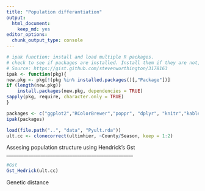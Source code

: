 ```yaml
---
title: "Population differantiation"
output:
  html_document:
    keep_md: yes
editor_options:
  chunk_output_type: console
---
```


```r
# ipak function: install and load multiple R packages.
# check to see if packages are installed. Install them if they are not, then load them into the R session.
# Source: https://gist.github.com/stevenworthington/3178163
ipak <- function(pkg){
new.pkg <- pkg[!(pkg %in% installed.packages()[,"Package"])]
if (length(new.pkg)) 
    install.packages(new.pkg, dependencies = TRUE)
sapply(pkg, require, character.only = TRUE)
}

packages <- c("ggplot2","RColorBrewer","poppr", "dplyr", "knitr","kableExtra", "mmod")
ipak(packages)
```


```r
load(file.path("..", "data", "Pyult.rda"))
ult.cc <- clonecorrect(ultimhier, ~County/Season, keep = 1:2)
```

Assesing population structure using Hendrick's Gst
____________________________________________________

```r
#Gst
Gst_Hedrick(ult.cc)
```

Genetic distance